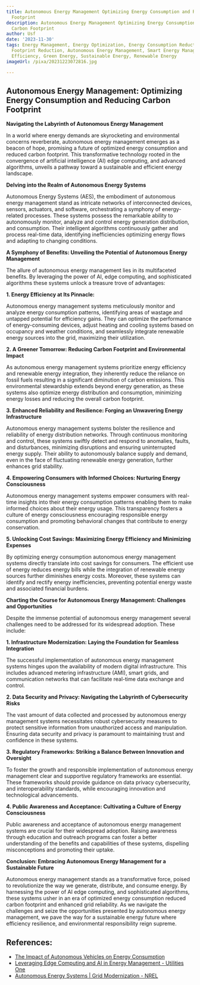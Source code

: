 ```yaml
---
title: Autonomous Energy Management Optimizing Energy Consumption and Reducing Carbon
  Footprint
description: Autonomous Energy Management Optimizing Energy Consumption and Reducing
  Carbon Footprint
author: Usf
date: '2023-11-30'
tags: Energy Management, Energy Optimization, Energy Consumption Reduction, Carbon
  Footprint Reduction, Autonomous Energy Management, Smart Energy Management, Energy
  Efficiency, Green Energy, Sustainable Energy, Renewable Energy
imageUrl: /pixa/20231223072816.jpg

---
```

## Autonomous Energy  Management: Optimizing Energy Consumption and Reducing Carbon Footprint

**Navigating the Labyrinth of Autonomous Energy Management**

In a world where energy demands are skyrocketing and environmental concerns reverberate, autonomous energy management emerges as a  beacon of hope, promising a future of optimized energy  consumption and reduced carbon  footprint. This transformative technology rooted in the convergence of artificial intelligence (AI) edge computing, and advanced algorithms, unveils a pathway toward a sustainable and efficient energy landscape.

**Delving  into the Realm of Autonomous Energy Systems**

Autonomous  Energy Systems (AES),  the embodiment of autonomous energy management stand as intricate networks of interconnected devices,  sensors, actuators, and software, orchestrating a symphony of  energy-related processes. These systems possess the remarkable ability to autonomously monitor,  analyze and control energy generation distribution, and consumption. Their intelligent algorithms continuously gather  and process real-time data,  identifying inefficiencies optimizing energy flows and adapting to  changing conditions.

**A Symphony of Benefits: Unveiling the  Potential  of Autonomous  Energy Management**

The allure of autonomous energy management lies in its multifaceted  benefits. By leveraging  the power of  AI, edge computing, and sophisticated algorithms these systems unlock a treasure trove of advantages:

**1. Energy  Efficiency at Its Pinnacle:**

Autonomous energy management systems meticulously monitor and analyze energy consumption patterns,  identifying areas of wastage  and untapped  potential for efficiency gains.  They can optimize  the performance of energy-consuming devices, adjust heating and cooling systems based on occupancy and weather conditions, and seamlessly integrate renewable energy sources into the grid, maximizing their utilization.

**2. A Greener Tomorrow: Reducing Carbon Footprint and Environmental Impact**

As autonomous energy management  systems prioritize energy  efficiency and renewable energy integration, they inherently  reduce the reliance on fossil  fuels resulting in a significant  diminution of carbon emissions. This environmental stewardship extends beyond energy generation, as these systems also optimize energy  distribution and consumption, minimizing  energy losses and reducing  the  overall carbon footprint.

**3. Enhanced Reliability and Resilience: Forging an Unwavering Energy Infrastructure**

Autonomous energy management systems bolster the resilience and reliability of energy distribution networks. Through continuous monitoring and control,  these systems swiftly detect and respond to anomalies, faults, and disturbances, minimizing disruptions and ensuring uninterrupted energy supply. Their ability to autonomously balance supply and demand, even in the  face of fluctuating renewable energy generation, further enhances grid stability.

**4. Empowering Consumers with Informed Choices: Nurturing Energy Consciousness**

Autonomous energy management systems empower consumers with real-time  insights into their energy consumption patterns enabling them  to make informed choices about their energy  usage. This transparency fosters a culture of energy consciousness encouraging responsible  energy consumption and promoting behavioral changes that contribute to energy  conservation.

**5. Unlocking Cost Savings: Maximizing Energy Efficiency and Minimizing Expenses**

By optimizing energy consumption autonomous energy management systems directly translate into cost savings for consumers. The efficient use of energy reduces energy  bills while  the integration  of renewable energy sources  further diminishes energy costs. Moreover, these systems can identify  and rectify  energy inefficiencies, preventing potential energy waste and associated financial burdens.

**Charting the Course for Autonomous Energy Management: Challenges  and Opportunities**

Despite the immense potential of  autonomous  energy management several challenges need to  be  addressed for  its widespread adoption.  These include:

**1. Infrastructure Modernization: Laying the Foundation for Seamless  Integration**

The successful implementation of autonomous energy management systems  hinges upon the availability of modern digital infrastructure. This includes advanced metering infrastructure (AMI), smart  grids, and  communication  networks that can facilitate  real-time data exchange and control.

**2. Data  Security and Privacy: Navigating the Labyrinth of  Cybersecurity Risks**

The vast amount of data collected  and processed by autonomous energy management systems necessitates robust cybersecurity measures to protect sensitive information from unauthorized access and manipulation. Ensuring data security and privacy is paramount to maintaining trust and confidence in these systems.

**3. Regulatory Frameworks: Striking a Balance Between Innovation and Oversight**

To foster the growth and responsible implementation of autonomous energy management clear and  supportive regulatory frameworks are essential. These frameworks should provide guidance on data privacy cybersecurity, and interoperability standards, while encouraging innovation and technological advancements.

**4. Public Awareness and Acceptance: Cultivating a Culture  of Energy Consciousness**

Public awareness and acceptance of autonomous energy management systems are crucial for their widespread adoption. Raising awareness through education and outreach programs can foster a better understanding of the benefits and capabilities of these systems, dispelling misconceptions and promoting their  uptake.

**Conclusion: Embracing Autonomous Energy Management for a Sustainable Future**

Autonomous energy management stands as a transformative force, poised to revolutionize the  way we generate,  distribute, and consume energy. By harnessing  the power of AI  edge computing, and sophisticated algorithms, these systems usher in an era of optimized energy consumption reduced carbon footprint and enhanced  grid reliability. As  we navigate the challenges  and seize the opportunities presented  by autonomous energy management, we pave the way for a sustainable  energy future where efficiency  resilience, and  environmental responsibility reign supreme.

## References:
- [The Impact of Autonomous Vehicles on Energy Consumption](https://energy5.com/the-impact-of-autonomous-vehicles-on-energy-consumption)
- [Leveraging Edge Computing and AI in Energy Management - Utilities One](https://utilitiesone.com/leveraging-edge-computing-and-ai-in-energy-management)
- [Autonomous Energy Systems | Grid Modernization - NREL](https://www.nrel.gov/grid/autonomous-energy.html)
